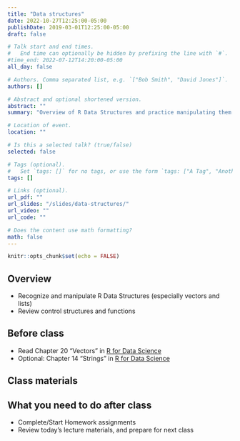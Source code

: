 ```yaml
---
title: "Data structures"
date: 2022-10-27T12:25:00-05:00
publishDate: 2019-03-01T12:25:00-05:00
draft: false

# Talk start and end times.
#   End time can optionally be hidden by prefixing the line with `#`.
#time_end: 2022-07-12T14:20:00-05:00
all_day: false

# Authors. Comma separated list, e.g. `["Bob Smith", "David Jones"]`.
authors: []

# Abstract and optional shortened version.
abstract: ""
summary: "Overview of R Data Structures and practice manipulating them."

# Location of event.
location: ""

# Is this a selected talk? (true/false)
selected: false

# Tags (optional).
#   Set `tags: []` for no tags, or use the form `tags: ["A Tag", "Another Tag"]` for one or more tags.
tags: []

# Links (optional).
url_pdf: ""
url_slides: "/slides/data-structures/"
url_video: ""
url_code: ""

# Does the content use math formatting?
math: false
---
```


```r
knitr::opts_chunk$set(echo = FALSE)
```

## Overview

* Recognize and manipulate R Data Structures (especially vectors and lists)
* Review control structures and functions

## Before class

* Read Chapter 20 “Vectors” in [R for Data Science](https://r4ds.had.co.nz/strings.html)
* Optional: Chapter 14 "Strings" in [R for Data Science](https://r4ds.had.co.nz/strings.html)


## Class materials

<!-- * Run the code below in your console to download today’s in-class exercises: `usethis::use_course("css-materials/data-structures")`
-->

## What you need to do after class

* Complete/Start Homework assignments
* Review today’s lecture materials, and prepare for next class